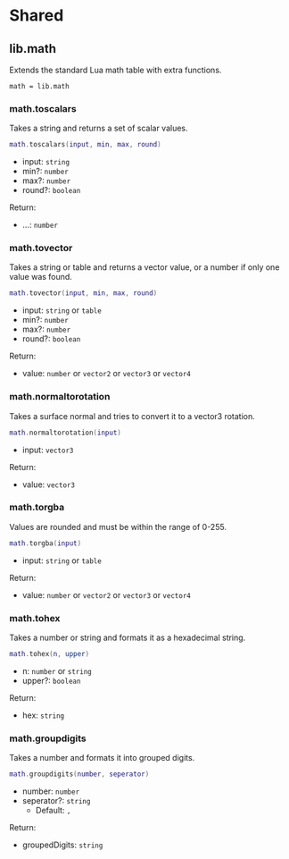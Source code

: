 # Shared

## lib.math

Extends the standard Lua math table with extra functions.

```
math = lib.math
```

### math.toscalars

Takes a string and returns a set of scalar values.

```lua
math.toscalars(input, min, max, round)
```

- input: `string`
- min?: `number`
- max?: `number`
- round?: `boolean`

Return:

- ...: `number`

### math.tovector

Takes a string or table and returns a vector value, or a number if only one value was found.

```lua
math.tovector(input, min, max, round)
```

- input: `string` or `table`
- min?: `number`
- max?: `number`
- round?: `boolean`

Return:

- value: `number` or `vector2` or `vector3` or `vector4`

### math.normaltorotation

Takes a surface normal and tries to convert it to a vector3 rotation.

```lua
math.normaltorotation(input)
```

- input: `vector3`

Return:

- value: `vector3`

### math.torgba

Values are rounded and must be within the range of 0-255.

```lua
math.torgba(input)
```

- input: `string` or `table`

Return:

- value: `number` or `vector2` or `vector3` or `vector4`

### math.tohex

Takes a number or string and formats it as a hexadecimal string.

```lua
math.tohex(n, upper)
```

- n: `number` or `string`
- upper?: `boolean`

Return:

- hex: `string`

### math.groupdigits

Takes a number and formats it into grouped digits.

```lua
math.groupdigits(number, seperator)
```

- number: `number`
- seperator?: `string`
  - Default: `,`

Return:

- groupedDigits: `string`
